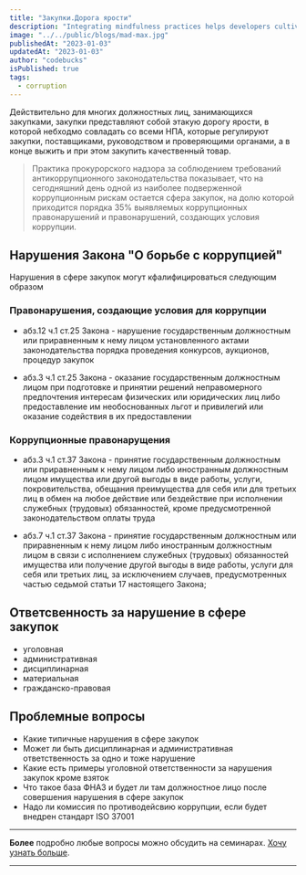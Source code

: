 ```yaml
---
title: "Закупки.Дорога ярости"
description: "Integrating mindfulness practices helps developers cultivate present-moment awareness, fostering focus, problem-solving, and work-life balance."
image: "../../public/blogs/mad-max.jpg"
publishedAt: "2023-01-03"
updatedAt: "2023-01-03"
author: "codebucks"
isPublished: true
tags:
  - corruption
---
```


Действительно для многих должностных лиц, занимающихся закупками, закупки представляют
собой этакую дорогу ярости, в которой небходмо совладать со всеми НПА, которые регулируют закупки,
поставщиками, руководством и проверяющими органами, а в конце выжить и при этом закупить качественный товар.

> Практика прокурорского надзора за соблюдением требований антикоррупционного законодательства показывает,
> что на сегодняшний день одной из наиболее подверженной коррупционным рискам остается сфера закупок,
> на долю которой приходится порядка 35% выявляемых коррупционных
> правонарушений и правонарушений, создающих условия коррупции.

## Нарушения Закона "О борьбе с коррупцией"

Нарушения в сфере закупок могут кфалифицироваться следующим образом

### Правонарушения, создающие условия для коррупции

- абз.12 ч.1 ст.25 Закона - нарушение государственным должностным или приравненным
  к нему лицом установленного актами законодательства порядка проведения конкурсов, аукционов, процедур закупок

- абз.3 ч.1 ст.25 Закона - оказание государственным должностным лицом при подготовке и принятии решений
  неправомерного предпочтения интересам физических или юридических лиц
  либо предоставление им необоснованных льгот и привилегий или оказание содействия в их предоставлении

### Коррупционные правонарущения

- абз.3 ч.1 ст.37 Закона - принятие государственным должностным или приравненным к нему лицом
  либо иностранным должностным лицом имущества или другой выгоды в виде работы, услуги, покровительства,
  обещания преимущества для себя или для третьих лиц в обмен на любое действие или бездействие
  при исполнении служебных (трудовых) обязанностей, кроме предусмотренной законодательством оплаты труда

- абз.7 ч.1 ст.37 Закона - принятие государственным должностным или приравненным к нему лицом
  либо иностранным должностным лицом в связи с исполнением служебных (трудовых) обязанностей имущества или
  получение другой выгоды в виде работы,
  услуги для себя или третьих лиц, за исключением случаев, предусмотренных частью седьмой статьи 17 настоящего Закона;

## Ответсвенность за нарушение в сфере закупок

- уголовная
- административная
- дисциплинарная
- материальная
- гражданско-правовая

## Проблемные вопросы

- Какие типичные нарушения в сфере закупок
- Может ли быть дисциплинарная и административная ответственность за одно и тоже нарушение
- Какие есть примеры уголовной ответственности за нарушения закупок кроме взяток
- Что такое база ФНАЗ и будет ли там должностное лицо после совершения нарушения в сфере закупок
- Надо ли комиссия по противодейсвию коррупции, если будет внедрен стандарт ISO 37001

---

**Более** подробно любые вопросы можно обсудить на семинарах. [Хочу узнать больше](../contact).

---
